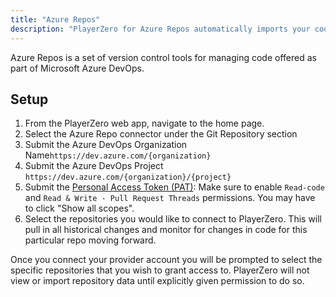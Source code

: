 ```yaml
---
title: "Azure Repos"
description: "PlayerZero for Azure Repos automatically imports your codebase into PlayerZero, providing automatic risk analysis, release monitoring, and other AI enabled features."
---
```


Azure Repos is a set of version control tools for managing code offered as part of Microsoft Azure DevOps.

<Snippet file="code-connector.mdx" />

## Setup
1. From the PlayerZero web app, navigate to the home page.
2. Select the Azure Repo connector under the Git Repository section
3. Submit the Azure DevOps Organization Name`https://dev.azure.com/{organization}`
4. Submit the Azure DevOps Project `https://dev.azure.com/{organization}/{project}`
5. Submit the [Personal Access Token (PAT)](https://learn.microsoft.com/en-us/azure/devops/organizations/accounts/use-personal-access-tokens-to-authenticate?view=azure-devops&tabs=Windows): Make sure to enable `Read-code` and `Read & Write - Pull Request Threads` permissions. You may have to click "Show all scopes".
6. Select the repositories you would like to connect to PlayerZero. This will pull in all historical changes and monitor for changes in code for this particular repo moving forward.

<Note>
    Once you connect your provider account you will be prompted to select the specific repositories that you wish to grant access to.
    PlayerZero will not view or import repository data until explicitly given permission to do so.
</Note>

